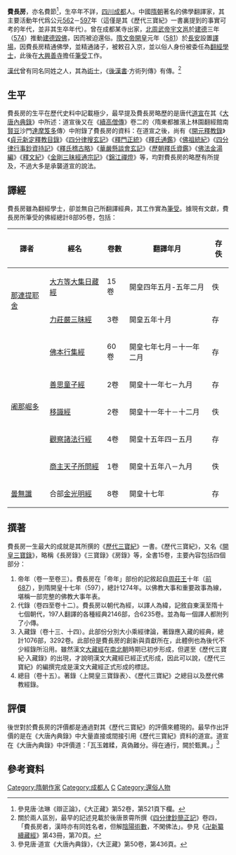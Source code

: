 {{for|其他同名人物|费长房}}
'''費長房'''，亦名費節<ref>參見唐·法琳《辯正論》，《大正藏》第52卷，第521頁下欄。</ref>，生卒年不詳，[[四川|四川]][[成都|成都]]人。中國[[隋朝|隋朝]]著名的佛學翻譯家，其主要活動年代爲公元[[562年|562]]－[[597年|597]]年（這僅是其《歷代三寶紀》一書裏提到的事實可考的年代，並非其生卒年代）。曾在成都某寺出家，[[北周|北周]][[周武帝|武帝]][[宇文邕|宇文邕]]於[[建德_(北周)|建德]]三年（[[574年|574]]）推動[[建德毀佛|建德毀佛]]，因而被迫還俗。[[隋文帝|隋文帝]][[开皇|開皇]]元年（[[581年|581]]）於[[长安|長安]]設置[[譯場|譯場]]，因費長房精通佛學，並精通諸子，被敕召入京，並以俗人身份被委任為[[翻經學士|翻經學士]]，此後在[[大興善寺|大興善寺]]擔任[[筆受|筆受]]工作。

[[漢代|漢代]]曾有同名同姓之人，其為[[術士|術士]]，《[[後漢書|後漢書]]·方術列傳》有傳。<ref>關於兩人區別，最早的記述見載於後唐景霄所撰《[[四分律鈔簡正記|四分律鈔簡正記]]》卷四，「費長房者，漢時亦有同姓名者，但解[[陰陽|陰陽]][[術數|術數]]，不閑佛法」。參見《[[卍新纂續藏經|卍新纂續藏經]]》第43冊，第70頁。</ref>

==生平==
費長房的生平在歷代史料中記載極少，最早提及費長房略歷的是唐代[[道宣|道宣]]在其《[[大唐內典錄|大唐內典錄]]》中所述：{{Quote|《開皇三寶錄》一十五卷。右一部，翻經學士成都費長房所撰。房本出家，[[北周|周]]廢僧侶，及隋興復，仍習[[白衣|白衣]]。時預參傳，筆受詞義。<ref>參見唐·道宣《大唐內典錄》卷五，收錄於《[[大正新修大藏經|大正新修大藏經]]》第55冊，第279頁。</ref>}}道宣後又在《[[續高僧傳|續高僧傳]]》卷二的〈隋東都雒濱上林園翻經館南[[賢豆|賢豆]]沙門[[達摩笈多|達摩笈多]]傳〉中附錄了費長房的資料：{{Quote|時有翻經學士成都費長房，本預細（應為『緇』）衣，周朝從廢因俗。傳通妙精玄理。[[開皇|開皇]]之譯，即預搜揚。勅召入京，從例修緝。以列代經錄散落難收，佛法肇興，年載蕪沒，乃撰《三寶錄》一十五卷。始於周莊之初，上編甲子，下舒（應為『錄』）年號，并諸代所翻經部卷目。軸別陳敘，凾（應為『亟』）多條例。然而瓦玉雜糅，真偽難分，得在通行，闕於甄異。錄成陳奏，下勅行之。所在流傳，最為該富矣！<ref>參見《大正藏》第50卷，第436頁。</ref>}}在道宣之後，尚有《[[開元釋教錄|開元釋教錄]]》《[[貞元新定釋教目錄|貞元新定釋教目錄]]》《[[四分律搜玄記|四分律搜玄記]]》《[[釋門正統|釋門正統]]》《[[釋氏通鑑|釋氏通鑑]]》《[[佛祖統紀|佛祖統紀]]》《[[四分律行事鈔資持記|四分律行事鈔資持記]]》《[[釋氏稽古略|釋氏稽古略]]》《[[華嚴懸談會玄記|華嚴懸談會玄記]]》《[[歷朝釋氏資鑑|歷朝釋氏資鑑]]》《[[佛法金湯編|佛法金湯編]]》《[[釋文紀|釋文紀]]》《[[金剛三昧經通宗記|金剛三昧經通宗記]]》《[[錦江禪燈|錦江禪燈]]》等，均對費長房的略歷有所提及，不過大多是承襲道宣的說法。

==譯經==
費長房雖為翻經學士，卻並無自己所翻譯經典，其工作實為[[筆受|筆受]]。據現有文獻，費長房所筆受的佛經總計8部95卷，包括：
{| class="wikitable"
|+
!譯者
!經名
!卷數
!翻譯年月
!存佚
|-
| rowspan="2" |[[那連提耶舍|那連提耶舍]]
|[[大方等大集日藏經|大方等大集日藏經]]
|15卷
|開皇四年五月-五年二月
|佚
|-
|[[力莊嚴三昧經|力莊嚴三昧經]]
|3卷
|開皇五年十月
|存
|-
| rowspan="5" |[[阇那崛多|阇那崛多]]
|[[佛本行集經|佛本行集經]]
|60卷
|開皇七年七月－十一年二月
|存
|-
|[[善思童子經|善思童子經]]
|2卷
|開皇十一年七－九月
|存
|-
|[[移識經|移識經]]
|2卷
|開皇十一年十－十二月
|佚
|-
|[[觀察諸法行經|觀察諸法行經]]
|4卷
|開皇十五年四－五月
|存
|-
|[[商主天子所問經|商主天子所問經]]
|1卷
|開皇十五年八－九月
|佚
|-
|[[曇無讖|曇無讖]]
|合部[[金光明經|金光明經]]
|8卷
|開皇十七年
|存
|}

==撰著==
費長房一生最大的成就是其所撰的《[[歷代三寶紀|歷代三寶紀]]》一書。《歷代三寶紀》，又名《[[開皇三寶錄|開皇三寶錄]]》，略稱《長房錄》《三寶錄》《房錄》等，全書15卷，主要內容包括四個部分：
#帝年（卷一至卷三）。費長房在「帝年」部份的記敘起自[[周莊王|周莊王]]十年（[[前687年|前687]]），到隋開皇十七年（597），總計1274年。以佛教大事和重要政事為線，堪稱一部完整的佛教大事年表。
#代錄（卷四至卷十二）。費長房以朝代為經，以譯人為緯，記敘自東漢至隋十七個朝代，197人翻譯的各種經典2146部，合6235卷。並為每一個譯人都附列了小傳。
#入藏錄（卷十三、十四）。此部份分別大小乘經律論，著錄應入藏的經典，總計1076部，3292卷。此部份是費長房的創新與貢獻所在，此體例也為後代不少經錄所沿用。雖然漢文[[大藏經|大藏經]]在[[南北朝|南北朝]]時期已初步形成，但遲至《歷代三寶紀·入藏錄》的出現，才說明漢文大藏經已經正式形成，因此可以說，《歷代三寶紀》的編撰完成是漢文大藏經正式形成的標誌。
#總目（卷十五）。著錄〈上開皇三寶錄表〉、《歷代三寶紀》之總目以及歷代佛教經錄。

==評價==
後世對於費長房的評價都是通過對其《歷代三寶紀》的評價來體現的。最早作出評價的是在《大唐內典錄》中大量直接或間接引用《歷代三寶紀》資料的道宣。道宣在《大唐內典錄》中評價道：「瓦玉雜糅，真偽難分。得在通行，闕於甄異。」<ref>參見唐·道宣《大唐內典錄》，《大正藏》第50卷，第436頁。</ref>

== 參考資料 ==
{{reflist}}
[[Category:隋朝作家|Category:隋朝作家]]
[[Category:成都人|Category:成都人]]
[[Category:費姓|C]]
[[Category:還俗人物|Category:還俗人物]]